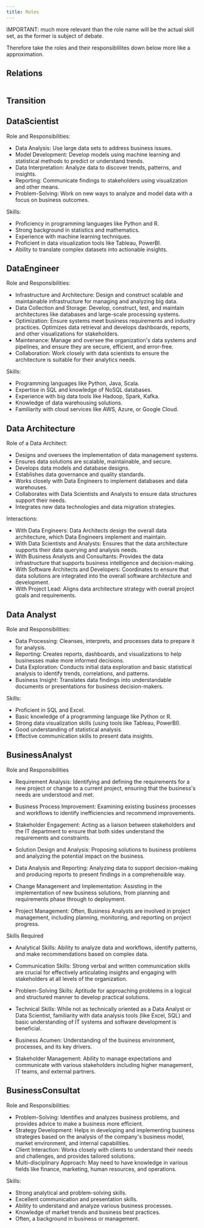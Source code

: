```yaml
---
title: Roles
---
```



IMPORTANT: much more relevant than the role name will be the actual skill set, as the former is subject of debate.

Therefore take the roles and their responsiblilites down below more like a approximation.

## Relations

<img alt="" src={rolesDiagram} />


## Transition

<MatrixRenderer matrixData={matrixData} />

## DataScientist

Role and Responsibilities:

  - Data Analysis: Use large data sets to address business issues.
  - Model Development: Develop models using machine learning and statistical methods to predict or understand trends.
  - Data Interpretation: Analyze data to discover trends, patterns, and insights.
  - Reporting: Communicate findings to stakeholders using visualization and other means.
  - Problem-Solving: Work on new ways to analyze and model data with a focus on business outcomes.

Skills:
  - Proficiency in programming languages like Python and R.
  - Strong background in statistics and mathematics.
  - Experience with machine learning techniques.
  - Proficient in data visualization tools like Tableau, PowerBI.
  - Ability to translate complex datasets into actionable insights.

## DataEngineer

Role and Responsibilities:

  - Infrastructure and Architecture: Design and construct scalable and maintainable infrastructure for managing and analyzing big data.
  - Data Collection and Storage: Develop, construct, test, and maintain architectures like databases and large-scale processing systems.
  - Optimization: Ensure systems meet business requirements and industry practices. Optimizes data retrieval and develops dashboards, reports, and other visualizations for stakeholders.
  - Maintenance: Manage and oversee the organization's data systems and pipelines, and ensure they are secure, efficient, and error-free.
  - Collaboration: Work closely with data scientists to ensure the architecture is suitable for their analytics needs.

Skills:
  - Programming languages like Python, Java, Scala.
  - Expertise in SQL and knowledge of NoSQL databases.
  - Experience with big data tools like Hadoop, Spark, Kafka.
  - Knowledge of data warehousing solutions.
  - Familiarity with cloud services like AWS, Azure, or Google Cloud.
## Data Architecture

Role of a Data Architect:
  - Designs and oversees the implementation of data management systems.
  - Ensures data solutions are scalable, maintainable, and secure.
  - Develops data models and database designs.
  - Establishes data governance and quality standards.
  - Works closely with Data Engineers to implement databases and data warehouses.
  - Collaborates with Data Scientists and Analysts to ensure data structures support their needs.
  - Integrates new data technologies and data migration strategies.

Interactions:
  - With Data Engineers: Data Architects design the overall data architecture, which Data Engineers implement and maintain.
  - With Data Scientists and Analysts: Ensures that the data architecture supports their data querying and analysis needs.
  - With Business Analysts and Consultants: Provides the data infrastructure that supports business intelligence and decision-making.
  - With Software Architects and Developers: Coordinates to ensure that data solutions are integrated into the overall software architecture and development.
  - With Project Lead: Aligns data architecture strategy with overall project goals and requirements.


## Data Analyst

Role and Responsibilities:
  - Data Processing: Cleanses, interprets, and processes data to prepare it for analysis.
  - Reporting: Creates reports, dashboards, and visualizations to help businesses make more informed decisions.
  - Data Exploration: Conducts initial data exploration and basic statistical analysis to identify trends, correlations, and patterns.
  - Business Insight: Translates data findings into understandable documents or presentations for business decision-makers.

Skills:
  - Proficient in SQL and Excel.
  - Basic knowledge of a programming language like Python or R.
  - Strong data visualization skills (using tools like Tableau, PowerBI).
  - Good understanding of statistical analysis.
  - Effective communication skills to present data insights.

## BusinessAnalyst

Role and Responsibilities

  - Requirement Analysis: Identifying and defining the requirements for a new project or change to a current project, ensuring that the business's needs are understood and met.

  - Business Process Improvement: Examining existing business processes and workflows to identify inefficiencies and recommend improvements.

  - Stakeholder Engagement: Acting as a liaison between stakeholders and the IT department to ensure that both sides understand the requirements and constraints.

  - Solution Design and Analysis: Proposing solutions to business problems and analyzing the potential impact on the business.

  - Data Analysis and Reporting: Analyzing data to support decision-making and producing reports to present findings in a comprehensible way.

  - Change Management and Implementation: Assisting in the implementation of new business solutions, from planning and requirements phase through to deployment.

  - Project Management: Often, Business Analysts are involved in project management, including planning, monitoring, and reporting on project progress.

Skills Required

  - Analytical Skills: Ability to analyze data and workflows, identify patterns, and make recommendations based on complex data.

  - Communication Skills: Strong verbal and written communication skills are crucial for effectively articulating insights and engaging with stakeholders at all levels of the organization.

  - Problem-Solving Skills: Aptitude for approaching problems in a logical and structured manner to develop practical solutions.

  - Technical Skills: While not as technically oriented as a Data Analyst or Data Scientist, familiarity with data analysis tools (like Excel, SQL) and basic understanding of IT systems and software development is beneficial.

  - Business Acumen: Understanding of the business environment, processes, and its key drivers.

  - Stakeholder Management: Ability to manage expectations and communicate with various stakeholders including higher management, IT teams, and external partners.


## BusinessConsultat

Role and Responsibilities:

  - Problem-Solving: Identifies and analyzes business problems, and provides advice to make a business more efficient.
  - Strategy Development: Helps in developing and implementing business strategies based on the analysis of the company's business model, market environment, and internal capabilities.
  - Client Interaction: Works closely with clients to understand their needs and challenges, and provides tailored solutions.
  - Multi-disciplinary Approach: May need to have knowledge in various fields like finance, marketing, human resources, and operations.

Skills:

  - Strong analytical and problem-solving skills.
  - Excellent communication and presentation skills.
  - Ability to understand and analyze various business processes.
  - Knowledge of market trends and business best practices.
  - Often, a background in business or management.